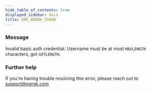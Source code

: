 ```yaml
---
hide_table_of_contents: true
displayed_sidebar: docs
title: ERR_NGROK_15008
---
```


### Message

Invalid basic auth credential. Username must be at most `MAXLENGTH` characters, got `GOTLENGTH`.

<ErrorDetails />

### Further help

If you're having trouble resolving this error, please reach out to [support@ngrok.com](mailto:support@ngrok.com?subject=Help%20with%20ERR_NGROK_15008)
